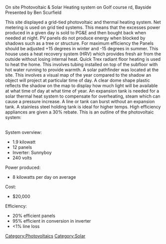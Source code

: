 {{pv project}}


On site Photovoltaic &amp; Solar Heating system on Golf course rd, Bayside Presented by Ben Scurfield 

This site displayed a grid-tied photovoltaic and thermal heating system. Net metering is used on grid tied systems. This means that the excesses power produced in a given day is sold to PG&amp;E and then bought back when needed at night. PV panels do not produce energy when blocked by shadows such as a tree or structure. For maximum efficiency the Panels should be adjusted +15 degrees in winter and -15 degrees in summer. This house uses a heat recovery system (HRV) which provides fresh air from the outside without losing internal heat. Quick Trex radiant floor heating is used to heat the home. This involves tubing installed on top of the subfloor with hot water running to provide warmth. A solar pathfinder was located at the site. This involves a visual map of the year compared to the shadow an object will project at particular time of day. A clear dome shape plastic reflects the shadow on the map to display how much light will be available at what time of day at what time of year. An expansion tank is needed for a solar thermal heat system to compensate for overheating, steam which can cause a pressure increase. A line or tank can burst without an expansion tank. A stainless steel holding tank is ideal for higher temps. High efficiency appliances are given a 30% rebate. This is an outline of the photovoltaic system: 

<br> 

System overview: 

*1.9 kilowatt 
*12 panels 
*Inverter: Sunnyboy 
*240 volts

Power produced: 

*8 kilowatts per day on average

Cost: 

*$20,000

Efficiency: 

*20% efficient panels 
*95% efficient in conversion in inverter 
*&lt;1% line loss 
[[Category:Photovoltaics]]
[[Category:Solar]]
